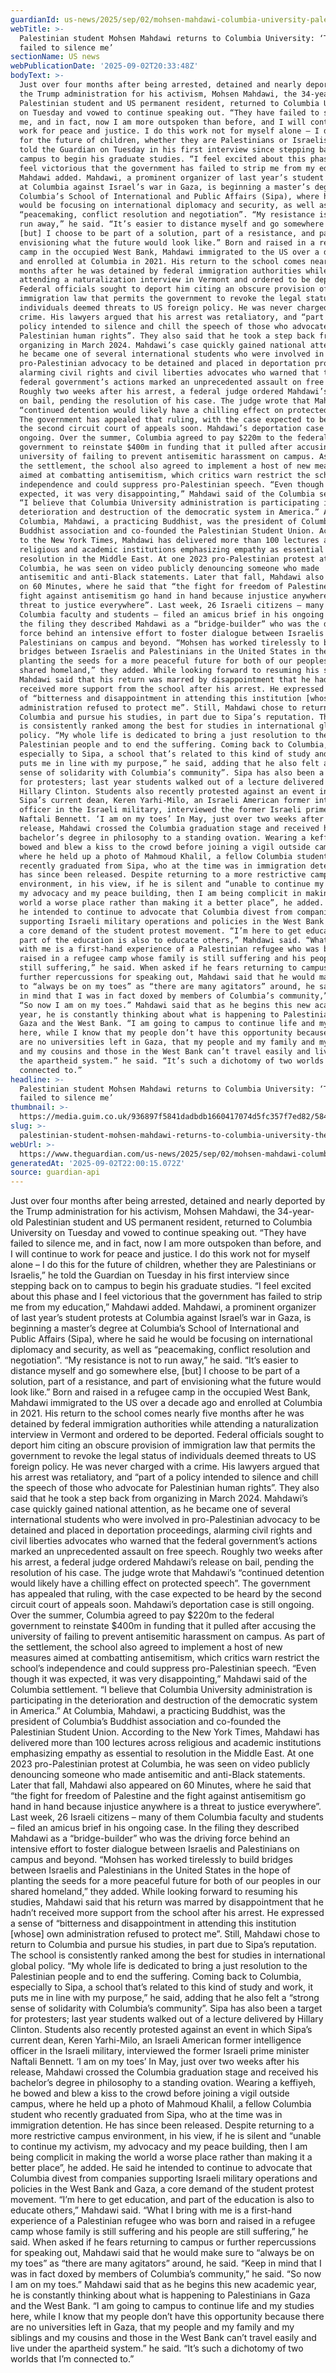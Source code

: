 ```yaml
---
guardianId: us-news/2025/sep/02/mohsen-mahdawi-columbia-university-palestinian
webTitle: >-
  Palestinian student Mohsen Mahdawi returns to Columbia University: ‘They have
  failed to silence me’
sectionName: US news
webPublicationDate: '2025-09-02T20:33:48Z'
bodyText: >-
  Just over four months after being arrested, detained and nearly deported by
  the Trump administration for his activism, Mohsen Mahdawi, the 34-year-old
  Palestinian student and US permanent resident, returned to Columbia University
  on Tuesday and vowed to continue speaking out. “They have failed to silence
  me, and in fact, now I am more outspoken than before, and I will continue to
  work for peace and justice. I do this work not for myself alone – I do this
  for the future of children, whether they are Palestinians or Israelis,” he
  told the Guardian on Tuesday in his first interview since stepping back on to
  campus to begin his graduate studies. “I feel excited about this phase and I
  feel victorious that the government has failed to strip me from my education,”
  Mahdawi added. Mahdawi, a prominent organizer of last year’s student protests
  at Columbia against Israel’s war in Gaza, is beginning a master’s degree at
  Columbia’s School of International and Public Affairs (Sipa), where he said he
  would be focusing on international diplomacy and security, as well as
  “peacemaking, conflict resolution and negotiation”. “My resistance is not to
  run away,” he said. “It’s easier to distance myself and go somewhere else,
  [but] I choose to be part of a solution, part of a resistance, and part of
  envisioning what the future would look like.” Born and raised in a refugee
  camp in the occupied West Bank, Mahdawi immigrated to the US over a decade ago
  and enrolled at Columbia in 2021. His return to the school comes nearly five
  months after he was detained by federal immigration authorities while
  attending a naturalization interview in Vermont and ordered to be deported.
  Federal officials sought to deport him citing an obscure provision of
  immigration law that permits the government to revoke the legal status of
  individuals deemed threats to US foreign policy. He was never charged with a
  crime. His lawyers argued that his arrest was retaliatory, and “part of a
  policy intended to silence and chill the speech of those who advocate for
  Palestinian human rights”. They also said that he took a step back from
  organizing in March 2024. Mahdawi’s case quickly gained national attention, as
  he became one of several international students who were involved in
  pro-Palestinian advocacy to be detained and placed in deportation proceedings,
  alarming civil rights and civil liberties advocates who warned that the
  federal government’s actions marked an unprecedented assault on free speech.
  Roughly two weeks after his arrest, a federal judge ordered Mahdawi’s release
  on bail, pending the resolution of his case. The judge wrote that Mahdawi’s
  “continued detention would likely have a chilling effect on protected speech”.
  The government has appealed that ruling, with the case expected to be heard by
  the second circuit court of appeals soon. Mahdawi’s deportation case is still
  ongoing. Over the summer, Columbia agreed to pay $220m to the federal
  government to reinstate $400m in funding that it pulled after accusing the
  university of failing to prevent antisemitic harassment on campus. As part of
  the settlement, the school also agreed to implement a host of new measures
  aimed at combatting antisemitism, which critics warn restrict the school’s
  independence and could suppress pro-Palestinian speech. “Even though it was
  expected, it was very disappointing,” Mahdawi said of the Columbia settlement.
  “I believe that Columbia University administration is participating in the
  deterioration and destruction of the democratic system in America.” At
  Columbia, Mahdawi, a practicing Buddhist, was the president of Columbia’s
  Buddhist association and co-founded the Palestinian Student Union. According
  to the New York Times, Mahdawi has delivered more than 100 lectures across
  religious and academic institutions emphasizing empathy as essential to
  resolution in the Middle East. At one 2023 pro-Palestinian protest at
  Columbia, he was seen on video publicly denouncing someone who made
  antisemitic and anti-Black statements. Later that fall, Mahdawi also appeared
  on 60 Minutes, where he said that “the fight for freedom of Palestine and the
  fight against antisemitism go hand in hand because injustice anywhere is a
  threat to justice everywhere”. Last week, 26 Israeli citizens – many of them
  Columbia faculty and students – filed an amicus brief in his ongoing case. In
  the filing they described Mahdawi as a “bridge-builder” who was the driving
  force behind an intensive effort to foster dialogue between Israelis and
  Palestinians on campus and beyond. “Mohsen has worked tirelessly to build
  bridges between Israelis and Palestinians in the United States in the hope of
  planting the seeds for a more peaceful future for both of our peoples in our
  shared homeland,” they added. While looking forward to resuming his studies,
  Mahdawi said that his return was marred by disappointment that he hadn’t
  received more support from the school after his arrest. He expressed a sense
  of “bitterness and disappointment in attending this institution [whose] own
  administration refused to protect me”. Still, Mahdawi chose to return to
  Columbia and pursue his studies, in part due to Sipa’s reputation. The school
  is consistently ranked among the best for studies in international global
  policy. “My whole life is dedicated to bring a just resolution to the
  Palestinian people and to end the suffering. Coming back to Columbia,
  especially to Sipa, a school that’s related to this kind of study and work, it
  puts me in line with my purpose,” he said, adding that he also felt a “strong
  sense of solidarity with Columbia’s community”. Sipa has also been a target
  for protesters; last year students walked out of a lecture delivered by
  Hillary Clinton. Students also recently protested against an event in which
  Sipa’s current dean, Keren Yarhi-Milo, an Israeli American former intelligence
  officer in the Israeli military, interviewed the former Israeli prime minister
  Naftali Bennett. ‘I am on my toes’ In May, just over two weeks after his
  release, Mahdawi crossed the Columbia graduation stage and received his
  bachelor’s degree in philosophy to a standing ovation. Wearing a keffiyeh, he
  bowed and blew a kiss to the crowd before joining a vigil outside campus,
  where he held up a photo of Mahmoud Khalil, a fellow Columbia student who
  recently graduated from Sipa, who at the time was in immigration detention. He
  has since been released. Despite returning to a more restrictive campus
  environment, in his view, if he is silent and “unable to continue my activism,
  my advocacy and my peace building, then I am being complicit in making the
  world a worse place rather than making it a better place”, he added. He said
  he intended to continue to advocate that Columbia divest from companies
  supporting Israeli military operations and policies in the West Bank and Gaza,
  a core demand of the student protest movement. “I’m here to get education, and
  part of the education is also to educate others,” Mahdawi said. “What I bring
  with me is a first-hand experience of a Palestinian refugee who was born and
  raised in a refugee camp whose family is still suffering and his people are
  still suffering,” he said. When asked if he fears returning to campus or
  further repercussions for speaking out, Mahdawi said that he would make sure
  to “always be on my toes” as “there are many agitators” around, he said. “Keep
  in mind that I was in fact doxed by members of Columbia’s community,” he said.
  “So now I am on my toes.” Mahdawi said that as he begins this new academic
  year, he is constantly thinking about what is happening to Palestinians in
  Gaza and the West Bank. “I am going to campus to continue life and my studies
  here, while I know that my people don’t have this opportunity because there
  are no universities left in Gaza, that my people and my family and my siblings
  and my cousins and those in the West Bank can’t travel easily and live under
  the apartheid system.” he said. “It’s such a dichotomy of two worlds that I’m
  connected to.”
headline: >-
  Palestinian student Mohsen Mahdawi returns to Columbia University: ‘They have
  failed to silence me’
thumbnail: >-
  https://media.guim.co.uk/936897f5841dadbdb1660417074d5fc357f7ed82/584_144_2912_2330/500.jpg
slug: >-
  palestinian-student-mohsen-mahdawi-returns-to-columbia-university-they-have-failed-to-silence-me
webUrl: >-
  https://www.theguardian.com/us-news/2025/sep/02/mohsen-mahdawi-columbia-university-palestinian
generatedAt: '2025-09-02T22:00:15.072Z'
source: guardian-api
---
```

Just over four months after being arrested, detained and nearly deported by the Trump administration for his activism, Mohsen Mahdawi, the 34-year-old Palestinian student and US permanent resident, returned to Columbia University on Tuesday and vowed to continue speaking out. “They have failed to silence me, and in fact, now I am more outspoken than before, and I will continue to work for peace and justice. I do this work not for myself alone – I do this for the future of children, whether they are Palestinians or Israelis,” he told the Guardian on Tuesday in his first interview since stepping back on to campus to begin his graduate studies. “I feel excited about this phase and I feel victorious that the government has failed to strip me from my education,” Mahdawi added. Mahdawi, a prominent organizer of last year’s student protests at Columbia against Israel’s war in Gaza, is beginning a master’s degree at Columbia’s School of International and Public Affairs (Sipa), where he said he would be focusing on international diplomacy and security, as well as “peacemaking, conflict resolution and negotiation”. “My resistance is not to run away,” he said. “It’s easier to distance myself and go somewhere else, [but] I choose to be part of a solution, part of a resistance, and part of envisioning what the future would look like.” Born and raised in a refugee camp in the occupied West Bank, Mahdawi immigrated to the US over a decade ago and enrolled at Columbia in 2021. His return to the school comes nearly five months after he was detained by federal immigration authorities while attending a naturalization interview in Vermont and ordered to be deported. Federal officials sought to deport him citing an obscure provision of immigration law that permits the government to revoke the legal status of individuals deemed threats to US foreign policy. He was never charged with a crime. His lawyers argued that his arrest was retaliatory, and “part of a policy intended to silence and chill the speech of those who advocate for Palestinian human rights”. They also said that he took a step back from organizing in March 2024. Mahdawi’s case quickly gained national attention, as he became one of several international students who were involved in pro-Palestinian advocacy to be detained and placed in deportation proceedings, alarming civil rights and civil liberties advocates who warned that the federal government’s actions marked an unprecedented assault on free speech. Roughly two weeks after his arrest, a federal judge ordered Mahdawi’s release on bail, pending the resolution of his case. The judge wrote that Mahdawi’s “continued detention would likely have a chilling effect on protected speech”. The government has appealed that ruling, with the case expected to be heard by the second circuit court of appeals soon. Mahdawi’s deportation case is still ongoing. Over the summer, Columbia agreed to pay $220m to the federal government to reinstate $400m in funding that it pulled after accusing the university of failing to prevent antisemitic harassment on campus. As part of the settlement, the school also agreed to implement a host of new measures aimed at combatting antisemitism, which critics warn restrict the school’s independence and could suppress pro-Palestinian speech. “Even though it was expected, it was very disappointing,” Mahdawi said of the Columbia settlement. “I believe that Columbia University administration is participating in the deterioration and destruction of the democratic system in America.” At Columbia, Mahdawi, a practicing Buddhist, was the president of Columbia’s Buddhist association and co-founded the Palestinian Student Union. According to the New York Times, Mahdawi has delivered more than 100 lectures across religious and academic institutions emphasizing empathy as essential to resolution in the Middle East. At one 2023 pro-Palestinian protest at Columbia, he was seen on video publicly denouncing someone who made antisemitic and anti-Black statements. Later that fall, Mahdawi also appeared on 60 Minutes, where he said that “the fight for freedom of Palestine and the fight against antisemitism go hand in hand because injustice anywhere is a threat to justice everywhere”. Last week, 26 Israeli citizens – many of them Columbia faculty and students – filed an amicus brief in his ongoing case. In the filing they described Mahdawi as a “bridge-builder” who was the driving force behind an intensive effort to foster dialogue between Israelis and Palestinians on campus and beyond. “Mohsen has worked tirelessly to build bridges between Israelis and Palestinians in the United States in the hope of planting the seeds for a more peaceful future for both of our peoples in our shared homeland,” they added. While looking forward to resuming his studies, Mahdawi said that his return was marred by disappointment that he hadn’t received more support from the school after his arrest. He expressed a sense of “bitterness and disappointment in attending this institution [whose] own administration refused to protect me”. Still, Mahdawi chose to return to Columbia and pursue his studies, in part due to Sipa’s reputation. The school is consistently ranked among the best for studies in international global policy. “My whole life is dedicated to bring a just resolution to the Palestinian people and to end the suffering. Coming back to Columbia, especially to Sipa, a school that’s related to this kind of study and work, it puts me in line with my purpose,” he said, adding that he also felt a “strong sense of solidarity with Columbia’s community”. Sipa has also been a target for protesters; last year students walked out of a lecture delivered by Hillary Clinton. Students also recently protested against an event in which Sipa’s current dean, Keren Yarhi-Milo, an Israeli American former intelligence officer in the Israeli military, interviewed the former Israeli prime minister Naftali Bennett. ‘I am on my toes’ In May, just over two weeks after his release, Mahdawi crossed the Columbia graduation stage and received his bachelor’s degree in philosophy to a standing ovation. Wearing a keffiyeh, he bowed and blew a kiss to the crowd before joining a vigil outside campus, where he held up a photo of Mahmoud Khalil, a fellow Columbia student who recently graduated from Sipa, who at the time was in immigration detention. He has since been released. Despite returning to a more restrictive campus environment, in his view, if he is silent and “unable to continue my activism, my advocacy and my peace building, then I am being complicit in making the world a worse place rather than making it a better place”, he added. He said he intended to continue to advocate that Columbia divest from companies supporting Israeli military operations and policies in the West Bank and Gaza, a core demand of the student protest movement. “I’m here to get education, and part of the education is also to educate others,” Mahdawi said. “What I bring with me is a first-hand experience of a Palestinian refugee who was born and raised in a refugee camp whose family is still suffering and his people are still suffering,” he said. When asked if he fears returning to campus or further repercussions for speaking out, Mahdawi said that he would make sure to “always be on my toes” as “there are many agitators” around, he said. “Keep in mind that I was in fact doxed by members of Columbia’s community,” he said. “So now I am on my toes.” Mahdawi said that as he begins this new academic year, he is constantly thinking about what is happening to Palestinians in Gaza and the West Bank. “I am going to campus to continue life and my studies here, while I know that my people don’t have this opportunity because there are no universities left in Gaza, that my people and my family and my siblings and my cousins and those in the West Bank can’t travel easily and live under the apartheid system.” he said. “It’s such a dichotomy of two worlds that I’m connected to.”
